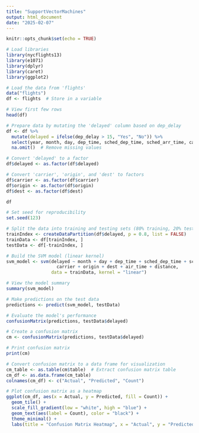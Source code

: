 ```yaml
---
title: "SupportVectorMachines"
output: html_document
date: "2025-02-07"
---
```


```r
knitr::opts_chunk$set(echo = TRUE)
```



```r

# Load libraries
library(nycflights13)
library(e1071)
library(dplyr)
library(caret)
library(ggplot2)


```

```r
# Load the data from 'flights'
data("flights")
df <- flights  # Store in a variable

# View first few rows
head(df)


```


```r
# Prepare data by mutating the 'delayed' column based on dep_delay
df <- df %>%
  mutate(delayed = ifelse(dep_delay > 15, "Yes", "No")) %>%
  select(year, month, day, dep_time, sched_dep_time, sched_arr_time, carrier, origin, dest, hour, minute, time_hour, arr_time, air_time, distance, dep_delay, arr_delay, delayed) %>%
  na.omit()  # Remove missing values

# Convert 'delayed' to a factor
df$delayed <- as.factor(df$delayed)

# Convert 'carrier', 'origin', and 'dest' to factors
df$carrier <- as.factor(df$carrier)
df$origin <- as.factor(df$origin)
df$dest <- as.factor(df$dest)


```

```r
df
```




```r
# Set seed for reproducibility
set.seed(123)

# Split the data into training and testing sets (80% training, 20% testing)
trainIndex <- createDataPartition(df$delayed, p = 0.8, list = FALSE)
trainData <- df[trainIndex, ]
testData <- df[-trainIndex, ]

# Build the SVM model (linear kernel)
svm_model <- svm(delayed ~ month + day + dep_time + sched_dep_time + sched_arr_time +
                   carrier + origin + dest + air_time + distance, 
                 data = trainData, kernel = "linear")

# View the model summary
summary(svm_model)

# Make predictions on the test data
predictions <- predict(svm_model, testData)

# Evaluate the model's performance
confusionMatrix(predictions, testData$delayed)

```

```r
# Create a confusion matrix
cm <- confusionMatrix(predictions, testData$delayed)

# Print confusion matrix
print(cm)

# Convert confusion matrix to a data frame for visualization
cm_table <- as.table(cm$table)  # Extract confusion matrix table
cm_df <- as.data.frame(cm_table)
colnames(cm_df) <- c("Actual", "Predicted", "Count")

# Plot confusion matrix as a heatmap
ggplot(cm_df, aes(x = Actual, y = Predicted, fill = Count)) +
  geom_tile() +
  scale_fill_gradient(low = "white", high = "blue") +
  geom_text(aes(label = Count), color = "black") +
  theme_minimal() +
  labs(title = "Confusion Matrix Heatmap", x = "Actual", y = "Predicted")

```






